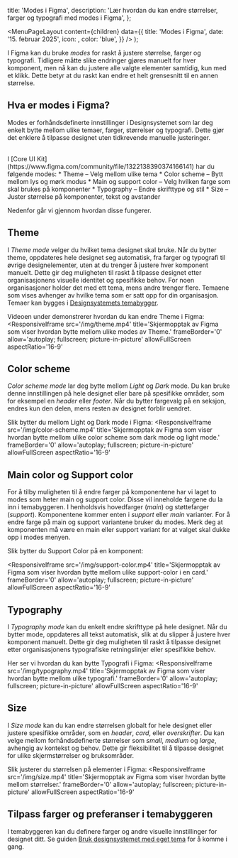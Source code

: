 

  title: 'Modes i Figma',
  description:
    'Lær hvordan du kan endre størrelser, farger og typografi med modes i Figma',
};

  <MenuPageLayout
    content={children}
    data={{
      title: 'Modes i Figma',
      date: '15. februar 2025',
      icon: <PaletteIcon />,
      color: 'blue',
    }}
  />
);

I Figma kan du bruke *modes* for raskt å justere størrelse, farger og typografi. Tidligere måtte slike endringer gjøres manuelt for hver komponent, men nå kan du justere alle valgte elementer samtidig, kun med et klikk. Dette betyr at du raskt kan endre et helt grensesnitt til en annen størrelse.

## Hva er modes i Figma?
Modes er forhåndsdefinerte innstillinger i Designsystemet som lar deg enkelt bytte mellom ulike temaer, farger, størrelser og typografi. Dette gjør det enklere å tilpasse designet uten tidkrevende manuelle justeringer.

<br/>
I [Core UI Kit](https://www.figma.com/community/file/1322138390374166141) har du følgende modes:
* Theme – Velg mellom ulike tema
* Color scheme – Bytt mellom lys og mørk modus
* Main og support color – Velg hvilken farge som skal brukes på komponenter
* Typography – Endre skrifttype og stil
* Size – Juster størrelse på komponenter, tekst og avstander

Nedenfor går vi gjennom hvordan disse fungerer.

## Theme
I *Theme mode* velger du hvilket tema designet skal bruke.
Når du bytter theme, oppdateres hele designet seg automatisk, fra farger og typografi til øvrige designelementer, uten at du trenger å justere hver komponent manuelt. Dette gir deg muligheten til raskt å tilpasse designet etter organisasjonens visuelle identitet og spesifikke behov. For noen organisasjoner holder det med ett tema, mens andre trenger flere. Temaene som vises avhenger av hvilke tema som er satt opp for din organisasjon. Temaer kan bygges i [Designsystemets temabygger](https://theme.designsystemet.no/).


Videoen under demonstrerer hvordan du kan endre Theme i Figma:
<ResponsiveIframe
  src='/img/theme.mp4'
  title='Skjermopptak av Figma som viser hvordan bytte mellom ulike modes av Theme.'
  frameBorder='0'
  allow='autoplay; fullscreen; picture-in-picture'
  allowFullScreen
  aspectRatio='16-9'
></ResponsiveIframe>


## Color scheme
*Color scheme mode* lar deg bytte mellom *Light* og *Dark* mode.
Du kan bruke denne innstillingen på hele designet eller bare på spesifikke områder, som for eksempel en *header* eller *footer*. Når du bytter fargevalg på en seksjon, endres kun den delen, mens resten av designet forblir uendret.

Slik bytter du mellom Light og Dark mode i Figma:
<ResponsiveIframe
  src='/img/color-scheme.mp4'
  title='Skjermopptak av Figma som viser hvordan bytte mellom ulike color scheme som dark mode og light mode.'
  frameBorder='0'
  allow='autoplay; fullscreen; picture-in-picture'
  allowFullScreen
  aspectRatio='16-9'
></ResponsiveIframe>


## Main color og Support color
For å tilby muligheten til å endre farger på komponentene har vi laget to modes som heter main og support color. Disse vil inneholde fargene du la inn i temabyggeren. I henholdsvis hovedfarger (*main*) og støttefarger (*support*). Komponentene kommer enten i *support* eller *main* varianter. For å endre farge på main og support variantene bruker du modes. Merk deg at komponenten må være en main eller support variant for at valget skal dukke opp i modes menyen. 

Slik bytter du Support Color på en komponent:

<ResponsiveIframe
  src='/img/support-color.mp4'
  title='Skjermopptak av Figma som viser hvordan bytte mellom ulike support-color i en card.'
  frameBorder='0'
  allow='autoplay; fullscreen; picture-in-picture'
  allowFullScreen
  aspectRatio='16-9'
></ResponsiveIframe>

## Typography
I *Typography mode* kan du enkelt endre skrifttype på hele designet. Når du bytter mode, oppdateres all tekst automatisk, slik at du slipper å justere hver komponent manuelt. Dette gir deg muligheten til raskt å tilpasse designet etter organisasjonens typografiske retningslinjer eller spesifikke behov.

Her ser vi hvordan du kan bytte Typografi i Figma:
<ResponsiveIframe
  src='/img/typography.mp4'
  title='Skjermopptak av Figma som viser hvordan bytte mellom ulike typografi.'
  frameBorder='0'
  allow='autoplay; fullscreen; picture-in-picture'
  allowFullScreen
  aspectRatio='16-9'
></ResponsiveIframe>

## Size
I *Size mode* kan du kan endre størrelsen globalt for hele designet eller justere spesifikke områder, som en *header*, *card*, eller *overskrifter*. Du kan velge mellom forhåndsdefinerte størrelser som *small*, *medium* og *large*, avhengig av kontekst og behov. Dette gir fleksibilitet til å tilpasse designet for ulike skjermstørrelser og bruksområder.

Slik justerer du størrelsen på elementer i Figma:
<ResponsiveIframe
  src='/img/size.mp4'
  title='Skjermopptak av Figma som viser hvordan bytte mellom størrelser.'
  frameBorder='0'
  allow='autoplay; fullscreen; picture-in-picture'
  allowFullScreen
  aspectRatio='16-9'
></ResponsiveIframe>

## Tilpass farger og preferanser i temabyggeren
I temabyggeren kan du definere farger og andre visuelle innstillinger for designet ditt. Se guiden [Bruk designsystemet med eget tema](https://www.designsystemet.no/grunnleggende/for-designere/eget-tema) for å komme i gang. 

<br/>

